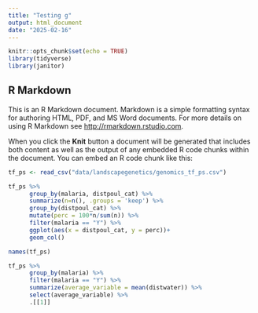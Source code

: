 ```yaml
---
title: "Testing g"
output: html_document
date: "2025-02-16"
---
```


```r
knitr::opts_chunk$set(echo = TRUE)
library(tidyverse)
library(janitor)
```

## R Markdown

This is an R Markdown document. Markdown is a simple formatting syntax for authoring HTML, PDF, and MS Word documents. For more details on using R Markdown see <http://rmarkdown.rstudio.com>.

When you click the **Knit** button a document will be generated that includes both content as well as the output of any embedded R code chunks within the document. You can embed an R code chunk like this:

```r
tf_ps <- read_csv("data/landscapegenetics/genomics_tf_ps.csv")
```
```r
tf_ps %>% 
      group_by(malaria, distpoul_cat) %>% 
      summarize(n=n(), .groups = 'keep') %>%
      group_by(distpoul_cat) %>% 
      mutate(perc = 100*n/sum(n)) %>%
      filter(malaria == "Y") %>% 
      ggplot(aes(x = distpoul_cat, y = perc))+
      geom_col()
```
```r
names(tf_ps)
```
```r
tf_ps %>%
      group_by(malaria) %>% 
      filter(malaria == "Y") %>% 
      summarize(average_variable = mean(distwater)) %>% 
      select(average_variable) %>% 
      .[[1]]
```













